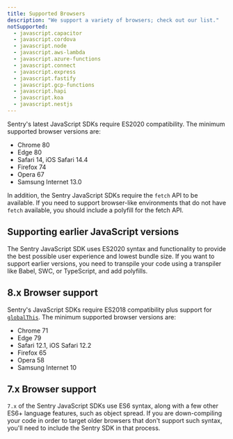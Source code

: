 ```yaml
---
title: Supported Browsers
description: "We support a variety of browsers; check out our list."
notSupported:
  - javascript.capacitor
  - javascript.cordova
  - javascript.node
  - javascript.aws-lambda
  - javascript.azure-functions
  - javascript.connect
  - javascript.express
  - javascript.fastify
  - javascript.gcp-functions
  - javascript.hapi
  - javascript.koa
  - javascript.nestjs
---
```


Sentry's latest JavaScript SDKs require ES2020 compatibility. The minimum supported browser versions are:

- Chrome 80
- Edge 80
- Safari 14, iOS Safari 14.4
- Firefox 74
- Opera 67
- Samsung Internet 13.0

In addition, the Sentry JavaScript SDKs require the `fetch` API to be available.
If you need to support browser-like environments that do not have `fetch` available, you should include a polyfill for the fetch API.

## Supporting earlier JavaScript versions

The Sentry JavaScript SDK uses ES2020 syntax and functionality to provide the best possible user experience and lowest bundle size.
If you want to support earlier versions, you need to transpile your code using a transpiler like Babel, SWC, or TypeScript, and add polyfills.

## 8.x Browser support

Sentry's JavaScript SDKs require ES2018 compatibility plus support for [`globalThis`](https://developer.mozilla.org/en-US/docs/Web/JavaScript/Reference/Global_Objects/globalThis). The minimum supported browser versions are:

- Chrome 71
- Edge 79
- Safari 12.1, iOS Safari 12.2
- Firefox 65
- Opera 58
- Samsung Internet 10

## 7.x Browser support

`7.x` of the Sentry JavaScript SDKs use ES6 syntax, along with a few other ES6+ language features, such as object spread. If you are down-compiling your code in order to target older browsers that don't support such syntax, you'll need to include the Sentry SDK in that process.
